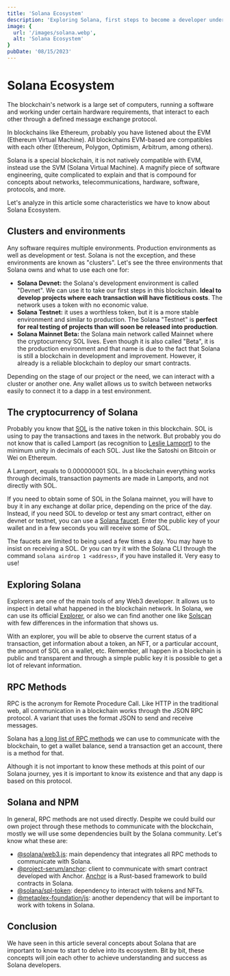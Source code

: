 ```yaml
---
title: 'Solana Ecosystem'
description: 'Exploring Solana, first steps to become a developer under this blockchain.'
image: {
  url: '/images/solana.webp',
  alt: 'Solana Ecosystem'
}
pubDate: '08/15/2023'
---
```


# Solana Ecosystem
The blockchain's network is a large set of computers, running a software and working under certain hardware requirements, that interact to each other through
a defined message exchange protocol.

In blockchains like Ethereum, probably you have listened about the EVM (Ethereum Virtual Machine). All blockchains EVM-based are compatibles with each other
(Ethereum, Polygon, Optimism, Arbitrum, among others).

Solana is a special blockchain, it is not natively compatible with EVM, instead use the SVM (Solana Virtual Machine). A magnify piece of software engineering,
quite complicated to explain and that is compound for concepts about networks, telecommunications, hardware, software, protocols, and more.

Let's analyze in this article some characteristics we have to know about Solana Ecosystem.

## Clusters and environments
Any software requires multiple environments. Production environments as well as development or test. Solana is not the exception, and these environments are
known as "clusters". Let's see the three environments that Solana owns and what to use each one for:

- **Solana Devnet:** the Solana's development environment is called "Devnet". We can use it to take our first steps in this blockchain. **Ideal to develop
projects where each transaction will have fictitious costs**. The network uses a token with no economic value.
- **Solana Testnet:** it uses a worthless token, but it is a more stable environment and similar to production. The Solana "Testnet" is **perfect for real
testing of projects than will soon be released into production**.
- **Solana Mainnet Beta:** the Solana main network called Mainnet where the cryptocurrency SOL lives. Even though it is also called "Beta", it is the production
environment and that name is due to the fact that Solana is still a blockchain in development and improvement. However, it already is a reliable blockchain to
deploy our smart contracts.

Depending on the stage of our project or the need, we can interact with a cluster or another one. Any wallet allows us to switch between networks easily to
connect it to a dapp in a test environment.

## The cryptocurrency of Solana
Probably you know that [SOL](https://external.ink?to=https://coinmarketcap.com/es/currencies/solana/) is the native token in this blockchain. SOL is using to pay the transactions and
taxes in the network. But probably you do not know that is called Lamport (as recognition to [Leslie Lamport](https://external.ink?to=https://es.wikipedia.org/wiki/Leslie_Lamport)) to
the minimum unity in decimals of each SOL. Just like the Satoshi on Bitcoin or Wei on Ethereum.

A Lamport, equals to 0.000000001 SOL. In a blockchain everything works through decimals, transaction payments are made in Lamports, and not directly with SOL.

If you need to obtain some of SOL in the Solana mainnet, you will have to buy it in any exchange at dollar price, depending on the price of the day. Instead, if
you need SOL to develop or test any smart contract, either on devnet or testnet, you can use a [Solana faucet](https://external.ink?to=https://solfaucet.com/).
Enter the public key of your wallet and in a few seconds you will receive some of SOL.

The faucets are limited to being used a few times a day. You may have to insist on receiving a SOL. Or you can try it with the Solana CLI through the
command `solana airdrop 1 <address>`, if you have installed it. Very easy to use!

## Exploring Solana
Explorers are one of the main tools of any Web3 developer. It allows us to inspect in detail what happened in the blockchain network. In Solana, we can use
its official [Explorer](https://external.ink?to=https://explorer.solana.com/), or also we can find another one like [Solscan](https://external.ink?to=https://solscan.io/) with few differences in the information that shows us.

With an explorer, you will be able to observe the current status of a transaction, get information about a token, an NFT, or a particular account, the amount
of SOL on a wallet, etc. Remember, all happen in a blockchain is public and transparent and through a simple public key it is possible to get a lot of relevant
information.

## RPC Methods
RPC is the acronym for Remote Procedure Call. Like HTTP in the traditional web, all communication in a blockchain works through the JSON RPC protocol. A variant
that uses the format JSON to send and receive messages.

Solana has [a long list of RPC methods](https://external.ink?to=https://docs.solana.com/es/api/http) we can use to communicate with the blockchain, to get a wallet balance, send a
transaction get an account, there is a method for that.

Although it is not important to know these methods at this point of our Solana journey, yes it is important to know its existence and that any dapp is based
on this protocol.

## Solana and NPM
In general, RPC methods are not used directly. Despite we could build our own project through these methods to communicate with the blockchain, mostly we
will use some dependencies built by the Solana community. Let's know what these are:

- [@solana/web3.js](https://external.ink?to=https://www.npmjs.com/package/@solana/web3.js): main dependency that integrates all RPC methods to communicate with Solana.
- [@project-serum/anchor](https://external.ink?to=https://www.npmjs.com/package/@project-serum/anchor): client to communicate with smart contract developed with Anchor. [Anchor](https://external.ink?to=https://www.anchor-lang.com/) is a Rust-based framework to build contracts in Solana.
- [@solana/spl-token](https://external.ink?to=https://www.npmjs.com/package/@solana/spl-token): dependency to interact with tokens and NFTs.
- [@metaplex-foundation/js](https://external.ink?to=https://www.npmjs.com/package/@metaplex-foundation/js): another dependency that will be important to work with tokens in Solana.

## Conclusion
We have seen in this article several concepts about Solana that are important to know to start to delve into its ecosystem. Bit by bit, these concepts will
join each other to achieve understanding and success as Solana developers.
